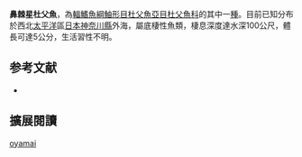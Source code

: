 {{Speciesbox
| name = 鼻棘星杜父魚
| image = 
| image_width = 250px
| status = NE
| status_system = IUCN3.1
| genus = Astrocottus
| species = oyamai
| authority = [[Watanabe|Watanabe]], 1958
| synonyms = 
}}
'''鼻棘星杜父魚'''，為[[輻鰭魚綱|輻鰭魚綱]][[鮋形目|鮋形目]][[杜父魚亞目|杜父魚亞目]][[杜父魚科|杜父魚科]]的其中一[[種|種]]。目前已知分布於西北[[太平洋|太平洋]]區[[日本|日本]][[神奈川縣|神奈川縣]]外海，屬底棲性魚類，棲息深度達水深100公尺，體長可達5公分，生活習性不明。

==参考文献==
*{{FishBase_species|genus=Astrocottus|species=oyamai|year=2011|month=12}}
== 擴展閱讀 ==
{{refbegin}}
{{wikispecies-inline|Asemichthys regulus|鼻棘星杜父魚}}
{{refend}}
{{Taxonbar|from=Q2730016}}

[[Category:星杜父魚屬|oyamai]]


{{鮋形目小作品}}
